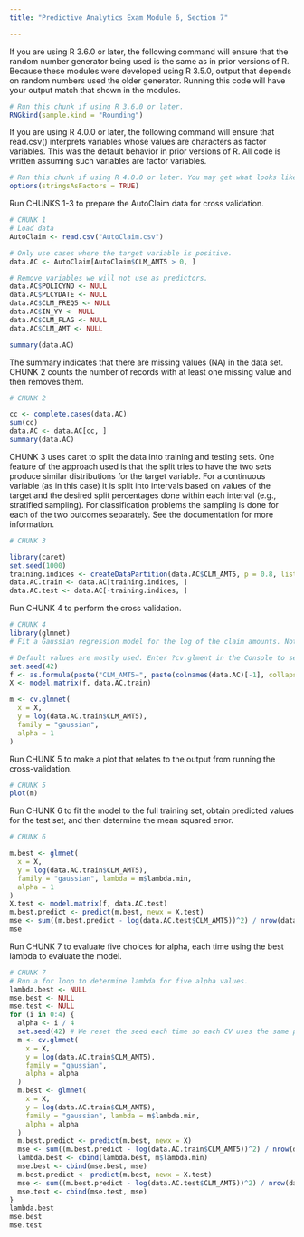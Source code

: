 ---
title: "Predictive Analytics Exam Module 6, Section 7"

---
If you are using R 3.6.0 or later, the following command will ensure that the random number generator being used is the same as in prior versions of R. Because these modules were developed using R 3.5.0, output that depends on random numbers used the older generator. Running this code will have your output match that shown in the modules.


```{r}
# Run this chunk if using R 3.6.0 or later.
RNGkind(sample.kind = "Rounding")
```

If you are using R 4.0.0 or later, the following command will ensure that read.csv() interprets variables whose values are characters as factor variables. This was the default behavior in prior versions of R. All code is written assuming such variables are factor variables.

```{r}
# Run this chunk if using R 4.0.0 or later. You may get what looks like an error message. It can be ignored.
options(stringsAsFactors = TRUE)
```

Run CHUNKS 1-3 to prepare the AutoClaim data for cross validation.

```{r}
# CHUNK 1
# Load data
AutoClaim <- read.csv("AutoClaim.csv")

# Only use cases where the target variable is positive.
data.AC <- AutoClaim[AutoClaim$CLM_AMT5 > 0, ]

# Remove variables we will not use as predictors.
data.AC$POLICYNO <- NULL
data.AC$PLCYDATE <- NULL
data.AC$CLM_FREQ5 <- NULL
data.AC$IN_YY <- NULL
data.AC$CLM_FLAG <- NULL
data.AC$CLM_AMT <- NULL

summary(data.AC)
```

The summary indicates that there are missing values (NA) in the data set. CHUNK 2 counts the number of records with at least one missing value and then removes them.

```{r}
# CHUNK 2

cc <- complete.cases(data.AC)
sum(cc)
data.AC <- data.AC[cc, ]
summary(data.AC)
```

CHUNK 3 uses caret to split the data into training and testing sets. One feature of the approach used is that the split tries to have the two sets produce similar distributions for the target variable. For a continuous variable (as in this case) it is split into intervals based on values of the target and the desired split percentages done within each interval (e.g., stratified sampling). For classification problems the sampling is done for each of the two outcomes separately. See the documentation for more information.

```{r}
# CHUNK 3

library(caret)
set.seed(1000)
training.indices <- createDataPartition(data.AC$CLM_AMT5, p = 0.8, list = FALSE)
data.AC.train <- data.AC[training.indices, ]
data.AC.test <- data.AC[-training.indices, ]
```

Run CHUNK 4 to perform the cross validation.

```{r}
# CHUNK 4
library(glmnet)
# Fit a Gaussian regression model for the log of the claim amounts. Note that glmnet does not allow for link functions. So this is not the same as using a GLM to predict claims using exponentiation of the linear predictor (log link).

# Default values are mostly used. Enter ?cv.glment in the Console to see the defaults.
set.seed(42)
f <- as.formula(paste("CLM_AMT5~", paste(colnames(data.AC)[-1], collapse = "+")))
X <- model.matrix(f, data.AC.train)

m <- cv.glmnet(
  x = X,
  y = log(data.AC.train$CLM_AMT5),
  family = "gaussian",
  alpha = 1
)
```

Run CHUNK 5 to make a plot that relates to the output from running the cross-validation.

```{r}
# CHUNK 5
plot(m)
```

Run CHUNK 6 to fit the model to the full training set, obtain predicted values for the test set, and then determine the mean squared error.

```{r}
# CHUNK 6

m.best <- glmnet(
  x = X,
  y = log(data.AC.train$CLM_AMT5),
  family = "gaussian", lambda = m$lambda.min,
  alpha = 1
)
X.test <- model.matrix(f, data.AC.test)
m.best.predict <- predict(m.best, newx = X.test)
mse <- sum((m.best.predict - log(data.AC.test$CLM_AMT5))^2) / nrow(data.AC.test)
mse
```

Run CHUNK 7 to evaluate five choices for alpha, each time using the best lambda to evaluate the model.

```{r}
# CHUNK 7
# Run a for loop to determine lambda for five alpha values.
lambda.best <- NULL
mse.best <- NULL
mse.test <- NULL
for (i in 0:4) {
  alpha <- i / 4
  set.seed(42) # We reset the seed each time so each CV uses the same partitions.
  m <- cv.glmnet(
    x = X,
    y = log(data.AC.train$CLM_AMT5),
    family = "gaussian",
    alpha = alpha
  )
  m.best <- glmnet(
    x = X,
    y = log(data.AC.train$CLM_AMT5),
    family = "gaussian", lambda = m$lambda.min,
    alpha = alpha
  )
  m.best.predict <- predict(m.best, newx = X)
  mse <- sum((m.best.predict - log(data.AC.train$CLM_AMT5))^2) / nrow(data.AC.train)
  lambda.best <- cbind(lambda.best, m$lambda.min)
  mse.best <- cbind(mse.best, mse)
  m.best.predict <- predict(m.best, newx = X.test)
  mse <- sum((m.best.predict - log(data.AC.test$CLM_AMT5))^2) / nrow(data.AC.test)
  mse.test <- cbind(mse.test, mse)
}
lambda.best
mse.best
mse.test
```
